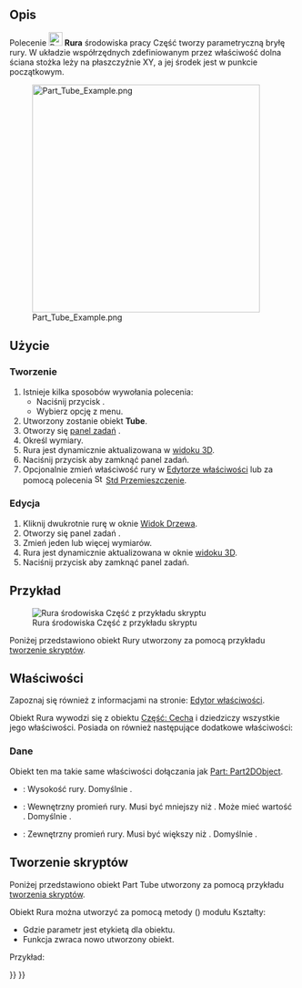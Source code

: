<languages/>

{{Docnav/pl
|[[Part_Torus/pl|Torus]]
|[[Part_Primitives/pl|Utwórz geometrie pierwotne]]
|[[Part_Workbench/pl|środowisko pracy Część]]
|IconL=Part_Torus.svg
|IconR=Part_Primitives.svg
|IconC=Workbench_Part.svg
}}

{{GuiCommand/pl
|Name=Part Tube
|Name/pl=Część: Rura
|MenuLocation=Część → Bryła pierwotna → Utwórz rurę
|Workbenches=[[Part_Workbench/pl|Część]]
|Version=0.19
|SeeAlso=[[Part_Primitives/pl|Utwórz geometrie pierwotne]]
}}

<span id="Description"></span>
==Opis==

Polecenie [[Image:Part_Tube.svg|24px]] '''Rura''' środowiska pracy Część tworzy parametryczną bryłę rury. W układzie współrzędnych zdefiniowanym przez właściwość {{PropertyData|Umiejscowienie}} dolna ściana stożka leży na płaszczyźnie XY, a jej środek jest w punkcie początkowym.

[[Image:Part_Tube_Example.png|400px]]

<span id="Usage"></span>
==Użycie==

<span id="Create"></span>
===Tworzenie===

# Istnieje kilka sposobów wywołania polecenia:
#* Naciśnij przycisk {{Button|[[Image:Part_Tube.svg|16px]] '''Utwórz rurę'''}}.
#* Wybierz opcję {{MenuCommand|Część → Bryła pierwotna → [[Image:Part_Tube.svg|16px]] Utwórz rurę}} z menu.
# Utworzony zostanie obiekt '''Tube'''.
# Otworzy się [[Task_panel/pl|panel zadań]] {{MenuCommand|Rura}}.
# Określ wymiary.
# Rura jest dynamicznie aktualizowana w [[3D_view/pl|widoku 3D]].
# Naciśnij przycisk {{Button|OK}} aby zamknąć panel zadań.
# Opcjonalnie zmień właściwość {{PropertyData|Umiejscowienie}} rury w [[Property_editor/pl|Edytorze właściwości]] lub za pomocą polecenia [[Image:Std_TransformManip.svg|16px]] [[Std_TransformManip/pl|Std Przemieszczenie]].

<span id="Edit"></span>
===Edycja===

# Kliknij dwukrotnie rurę w oknie [[Tree_view/pl|Widok Drzewa]].
# Otworzy się panel zadań {{MenuCommand|Rura}}.
# Zmień jeden lub więcej wymiarów.
# Rura jest dynamicznie aktualizowana w oknie [[3D_view/pl|widoku 3D]].
# Naciśnij przycisk {{Button|OK}} aby zamknąć panel zadań.

<span id="Example"></span>
==Przykład==

[[Image:Part_Tube_Scripting_Example.png|thumb|Rura środowiska Część z przykładu skryptu]]

Poniżej przedstawiono obiekt Rury utworzony za pomocą przykładu [[#Tworzenie_skryptów|tworzenie skryptów]].

<span id="Properties"></span>
==Właściwości==

Zapoznaj się również z informacjami na stronie: [[Property_editor/pl|Edytor właściwości]].

Obiekt Rura wywodzi się z obiektu [[Part_Feature/pl|Część: Cecha]] i dziedziczy wszystkie jego właściwości. Posiada on również następujące dodatkowe właściwości:

<span id="Data"></span>
===Dane===

{{TitleProperty|Dołączenie}}

Obiekt ten ma takie same właściwości dołączania jak [[Part_Part2DObject/pl#Dane|Part: Part2DObject]].

{{TitleProperty|Rura}}

* {{PropertyData|Wysokość|Length}}: Wysokość rury. Domyślnie {{Value|10mm}}.
* {{PropertyData|Promień wewnętrzny|Length}}: Wewnętrzny promień rury. Musi być mniejszy niż {{PropertyData|Promień zewnętrzny}}. Może mieć wartość {{Value|0}}. Domyślnie {{Value|2mm}}.
* {{PropertyData|Promień zewnętrzny|Length}}: Zewnętrzny promień rury. Musi być większy niż {{PropertyData|Promień wewnętrzny}}. Domyślnie {{Value|5mm}}.

<span id="Scripting"></span>
==Tworzenie skryptów==

Poniżej przedstawiono obiekt Part Tube utworzony za pomocą przykładu [[#Tworzenie_skryptów|tworzenia skryptów]].

Obiekt Rura można utworzyć za pomocą metody {{Incode|addTube()}} ({{Version/pl|0.20}}) modułu Kształty:

{{Code|code=
tube = Shapes.addTube(FreeCAD.ActiveDocument, "myTube")
}}

* Gdzie parametr {{Incode|"myTube"}} jest etykietą dla obiektu.
* Funkcja zwraca nowo utworzony obiekt.

Przykład:

{{Code|code=
import FreeCAD as App
from BasicShapes import Shapes

doc = App.activeDocument()

tube = Shapes.addTube(FreeCAD.ActiveDocument, "myTube")
tube.Height = 20
tube.InnerRadius = 2
tube.OuterRadius = 3
tube.Placement = App.Placement(App.Vector(2, 4, 5), App.Rotation(60, 60, 30))

doc.recompute()
}}


{{Docnav/pl
|[[Part_Torus/pl|Torus]]
|[[Part_Primitives/pl|Utwórz geometrie pierwotne]]
|[[Part_Workbench/pl|środowisko pracy Część]]
|IconL=Part_Torus.svg
|IconR=Part_Primitives.svg
|IconC=Workbench_Part.svg
}}

{{Part_Tools_navi{{#translation:}}}}
{{Userdocnavi{{#translation:}}}}